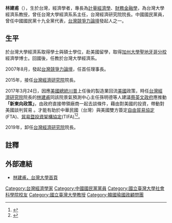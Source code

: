 {{Infobox_officeholder
| image name =
| image width =
| name =林建甫
| now = 經濟學者
| period = 
| nationality = {{ROC}}
| Native place = 
| date of birth = 
| party = {{Kmt|19px}}
| place of birth = {{TWN}}
| educate = 
*台灣大學經濟系取得學士、碩士
*加州大學聖地牙哥分校經濟學博士
| past = 
*台灣大學經濟系系主任
*中國國民黨十九全黨代表
*台灣競爭力論壇發起人之一
*台灣經濟研究院院長
}}
'''林建甫'''（{{bd|?||||}}），生於台灣，經濟學者，專長為[[計量經濟學|計量經濟學]]、[[財務金融學|財務金融學]]，為台灣大學經濟系教授，曾任台灣大學經濟系系主任，台灣經濟研究院院長。中國國民黨員，曾任中國國民黨十九全黨代表，[[台灣競爭力論壇|台灣競爭力論壇]]發起人之一。

==生平==
於台灣大學經濟系取得學士與碩士學位，赴美國留學，取得[[加州大學聖地牙哥分校|加州大學聖地牙哥分校]]經濟學博士。回國後，任教於台灣大學經濟系。

2007年8月，發起[[台灣競爭力論壇|台灣競爭力論壇]]，任首任理事長。

2015年，接任[[台灣經濟研究院|台灣經濟研究院]]院長。

2017年3月24日，因應[[美國總統|美國總統]][[唐納德·川普|川普]]上任後的製造業回流[[美國|美國]]政策，時任[[台灣經濟研究院|台灣經濟研究院]]院長的[[林建甫|林建甫]]同該院景氣預測中心主任孫明德等人建議[[蔡英文政府|蔡英文政府]]應推動'''「新東向政策」'''，由政府直接帶領廠商一起去談條件，藉由對美國的投資，帶動對美國談判貿易 。才能有助於中華民國（台灣）與美國雙方簽定[[自由貿易協定|自由貿易協定]](FTA)、[[貿易暨投資架構協定|貿易暨投資架構協定]](TIFA)<ref>{{Cite web|url=http://news.rti.org.tw/news/detail/?recordId=334063|title=企業陸續赴美設廠 台經院提「新東向政策」|last=中央廣播電台|newspaper=採訪|accessdate=2017-03-24|archive-url=https://web.archive.org/web/20170324131704/http://news.rti.org.tw/news/detail/?recordId=334063|archive-date=2017-03-24|dead-url=yes}}</ref><ref>{{Cite web|url=https://www.youtube.com/watch?v=aitbVp6cQlE|title=【新唐人/NTD】產業赴美 台經院：政府應帶頭談判新東向｜台經院｜景氣｜孫明德｜新東向｜林建甫|last=新唐人亞太電視台|newspaper=|accessdate=2017-03-24|archive-date=2017-04-07|archive-url=https://web.archive.org/web/20170407081119/https://www.youtube.com/watch?v=aitbVp6cQlE|dead-url=no}}</ref>。

2019年，卸任[[台灣經濟研究院|台灣經濟研究院]]院長。

==註釋==
{{reflist}}
==外部連結==
*[http://homepage.ntu.edu.tw/~clin/ 林建甫，台灣大學首頁] {{Wayback|url=http://homepage.ntu.edu.tw/~clin/ |date=20190709073017 }}
[[Category:台灣經濟學家|Category:台灣經濟學家]]
[[Category:中國國民黨黨員|Category:中國國民黨黨員]]
[[Category:國立臺灣大學社會科學院校友|Category:國立臺灣大學社會科學院校友]]
[[Category:國立臺灣大學教授|Category:國立臺灣大學教授]]
[[Category:韓國瑜國政顧問團|Category:韓國瑜國政顧問團]]